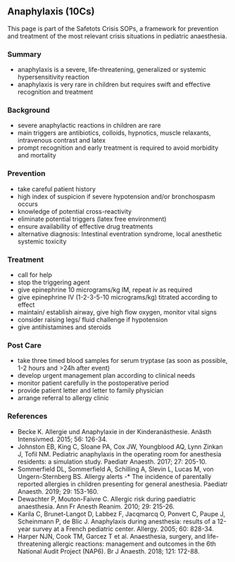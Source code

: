 ## Anaphylaxis (10Cs)
This page is part of the Safetots Crisis SOPs, a framework for prevention and treatment of the most relevant crisis situations in pediatric anaesthesia.

### Summary
* anaphylaxis is a severe, life-threatening, generalized or systemic hypersensitivity reaction
* anaphylaxis is very rare in children but requires swift and effective recognition and treatment

### Background
* severe anaphylactic reactions in children are rare
* main triggers are antibiotics, colloids, hypnotics, muscle relaxants, intravenous contrast and latex
* prompt recognition and early treatment is required to avoid morbidity and mortality

### Prevention
* take careful patient history
* high index of suspicion if severe hypotension and/or bronchospasm occurs
* knowledge of potential cross-reactivity
* eliminate potential triggers (latex free environment)
* ensure availability of effective drug treatments
* alternative diagnosis: Intestinal eventration syndrome, local anesthetic systemic toxicity

### Treatment
* call for help
* stop the triggering agent
* give epinephrine 10 micrograms/kg IM, repeat iv as required
* give epinephrine IV (1-2-3-5-10 micrograms/kg) titrated according to effect
* maintain/ establish airway, give high flow oxygen, monitor vital signs
* consider raising legs/ fluid challenge if hypotension
* give antihistamines and steroids

### Post Care
* take three timed blood samples for serum tryptase (as soon as possible, 1-2 hours and \>24h after event)
* develop urgent management plan according to clinical needs
* monitor patient carefully in the postoperative period
* provide patient letter and letter to family physician
* arrange referral to allergy clinic

### References
* Becke K. Allergie und Anaphylaxie in der Kinderanästhesie. Anästh Intensivmed. 2015; 56: 126-34.
* Johnston EB, King C, Sloane PA, Cox JW, Youngblood AQ, Lynn Zinkan J, Tofil NM. Pediatric anaphylaxis in the operating room for anesthesia residents: a simulation study. Paediatr Anaesth. 2017; 27: 205-10.
* Sommerfield DL, Sommerfield A, Schilling A, Slevin L, Lucas M, von Ungern-Sternberg BS. Allergy alerts -* The incidence of parentally reported allergies in children presenting for general anesthesia. Paediatr Anaesth. 2019; 29: 153-160.
* Dewachter P, Mouton-Faivre C. Allergic risk during paediatric anaesthesia. Ann Fr Anesth Reanim. 2010; 29: 215-26.
* Karila C, Brunet-Langot D, Labbez F, Jacqmarcq O, Ponvert C, Paupe J, Scheinmann P, de Blic J. Anaphylaxis during anesthesia: results of a 12-year survey at a French pediatric center. Allergy. 2005; 60: 828-34.
* Harper NJN, Cook TM, Garcez T et al. Anaesthesia, surgery, and life-threatening allergic reactions: management and outcomes in the 6th National Audit Project (NAP6). Br J Anaesth. 2018; 121: 172-88.

